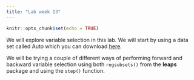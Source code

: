 ```yaml
---
title: "Lab week 13"
---
```


```r
knitr::opts_chunk$set(echo = TRUE)
```

We will explore variable selection in this lab. We will start by using a data set called Auto which you can download [here](data/Auto.csv).

We will be trying a couple of different ways of performing forward and backward variable selection using both `regsubsets()` from the **leaps** package and using the `step()` function.
